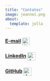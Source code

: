 ---
title: "Contatos"
image: jeanne1.png
about:
  template: jolla
---

<html>

<body>

<p>

<h3>

::: {style="text-align:left"}
️[E-mail](mailto:jfranco.jraf@gmail.com) <img src="https://img.icons8.com/ios-filled/512/apple-mail.png" alt="Jeanne-HTML" align="center" height="24" width="24"/>
:::

</h3>

</p>

</body>

</html>

<html>

<body>

<div style="text-align:left">

<p>

<h3>

::: {style="text-align:left"}
[LinkedIn](https://www.linkedin.com/in/francojra/) <img src="https://img.icons8.com/ios-glyphs/512/linkedin-circled.png" alt="Jeanne-HTML" align="center" height="26" width="26"/>
:::

</p>

</h3>

</div style="text-align:left">

</body>

</html>

<html>

<body>

<div style="text-align:left">

<p>

<h3>

::: {style="text-align:left"}
[GitHub](https://github.com/francojra) <img src="https://img.icons8.com/ios-glyphs/512/github.png" alt="Jeanne-HTML" align="center" height="26" width="26"/>
:::

</p>

</h3>

</div style="text-align:left">

</body>

</html>
